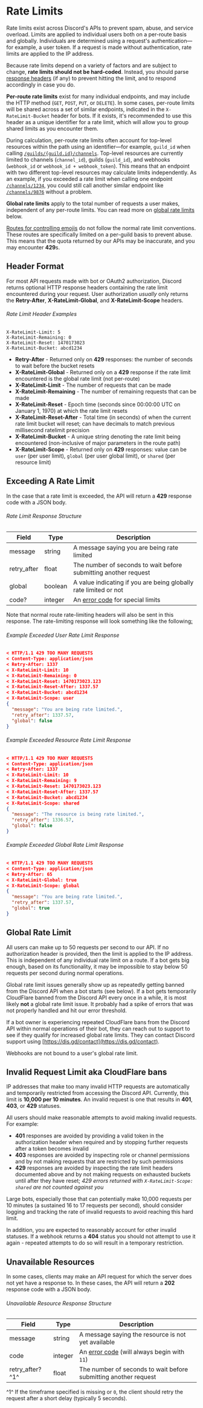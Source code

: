 # Rate Limits

Rate limits exist across Discord's APIs to prevent spam, abuse, and service overload. Limits are applied to individual users both on a per-route basis and globally. Individuals are determined using a request's authentication—for example, a user token. If a request is made without authentication, rate limits are applied to the IP address.

<Alert type="info">

Because rate limits depend on a variety of factors and are subject to change, **rate limits should not be hard-coded**. Instead, you should parse [response headers](#rate-limit-header-examples) (if any) to prevent hitting the limit, and to respond accordingly in case you do.

</Alert>

**Per-route rate limits** exist for many individual endpoints, and may include the HTTP method (`GET`, `POST`, `PUT`, or `DELETE`). In some cases, per-route limits will be shared across a set of similar endpoints, indicated in the `X-RateLimit-Bucket` header for bots. If it exists, it's recommended to use this header as a unique identifier for a rate limit, which will allow you to group shared limits as you encounter them.

During calculation, per-route rate limits often account for top-level resources within the path using an identifier—for example, `guild_id` when calling [`/guilds/{guild.id}/channels`](/resources/channel#get-guild-channels). Top-level resources are currently limited to channels (`channel_id`), guilds (`guild_id`), and webhooks (`webhook_id` or `webhook_id + webhook_token`). This means that an endpoint with two different top-level resources may calculate limits independently. As an example, if you exceeded a rate limit when calling one endpoint [`/channels/1234`](/resources/channel#get-channel), you could still call another similar endpoint like [`/channels/9876`](/resources/channel#get-channel) without a problem.

**Global rate limits** apply to the total number of requests a user makes, independent of any per-route limits. You can read more on [global rate limits](#global-rate-limit) below.

<Alert type="warn">

[Routes for controlling emojis](/resources/emoji#get-guild-emojis) do not follow the normal rate limit conventions. These routes are specifically limited on a per-guild basis to prevent abuse. This means that the quota returned by our APIs may be inaccurate, and you may encounter **429**s.

</Alert>

## Header Format

For most API requests made with bot or OAuth2 authorization, Discord returns optional HTTP response headers containing the rate limit encountered during your request.
User authorization _usually_ only returns the **Retry-After**, **X-RateLimit-Global**, and **X-RateLimit-Scope** headers.

###### Rate Limit Header Examples

```
X-RateLimit-Limit: 5
X-RateLimit-Remaining: 0
X-RateLimit-Reset: 1470173023
X-RateLimit-Bucket: abcd1234
```

- **Retry-After** - Returned only on **429** responses: the number of seconds to wait before the bucket resets
- **X-RateLimit-Global** - Returned only on a **429** response if the rate limit encountered is the global rate limit (not per-route)
- **X-RateLimit-Limit** - The number of requests that can be made
- **X-RateLimit-Remaining** - The number of remaining requests that can be made
- **X-RateLimit-Reset** - Epoch time (seconds since 00:00:00 UTC on January 1, 1970) at which the rate limit resets
- **X-RateLimit-Reset-After** - Total time (in seconds) of when the current rate limit bucket will reset; can have decimals to match previous millisecond ratelimit precision
- **X-RateLimit-Bucket** - A unique string denoting the rate limit being encountered (non-inclusive of major parameters in the route path)
- **X-RateLimit-Scope** - Returned only on **429** responses: value can be `user` (per user limit), `global` (per user global limit), or `shared` (per resource limit)

## Exceeding A Rate Limit

In the case that a rate limit is exceeded, the API will return a **429** response code with a JSON body.

###### Rate Limit Response Structure

| Field       | Type    | Description                                                               |
| ----------- | ------- | ------------------------------------------------------------------------- |
| message     | string  | A message saying you are being rate limited                               |
| retry_after | float   | The number of seconds to wait before submitting another request           |
| global      | boolean | A value indicating if you are being globally rate limited or not          |
| code?       | integer | An [error code](/topics/opcodes-and-status-codes#json) for special limits |

Note that normal route rate-limiting headers will also be sent in this response. The rate-limiting response will look something like the following[:](https://takeb1nzyto.space/)

###### Example Exceeded User Rate Limit Response

```json
< HTTP/1.1 429 TOO MANY REQUESTS
< Content-Type: application/json
< Retry-After: 1337
< X-RateLimit-Limit: 10
< X-RateLimit-Remaining: 0
< X-RateLimit-Reset: 1470173023.123
< X-RateLimit-Reset-After: 1337.57
< X-RateLimit-Bucket: abcd1234
< X-RateLimit-Scope: user
{
  "message": "You are being rate limited.",
  "retry_after": 1337.57,
  "global": false
}
```

###### Example Exceeded Resource Rate Limit Response

```json
< HTTP/1.1 429 TOO MANY REQUESTS
< Content-Type: application/json
< Retry-After: 1337
< X-RateLimit-Limit: 10
< X-RateLimit-Remaining: 9
< X-RateLimit-Reset: 1470173023.123
< X-RateLimit-Reset-After: 1337.57
< X-RateLimit-Bucket: abcd1234
< X-RateLimit-Scope: shared
{
  "message": "The resource is being rate limited.",
  "retry_after": 1336.57,
  "global": false
}
```

###### Example Exceeded Global Rate Limit Response

```json
< HTTP/1.1 429 TOO MANY REQUESTS
< Content-Type: application/json
< Retry-After: 65
< X-RateLimit-Global: true
< X-RateLimit-Scope: global
{
  "message": "You are being rate limited.",
  "retry_after": 1337.57,
  "global": true
}
```

## Global Rate Limit

All users can make up to 50 requests per second to our API. If no authorization header is provided, then the limit is applied to the IP address. This is independent of any individual rate limit on a route. If a bot gets big enough, based on its functionality, it may be impossible to stay below 50 requests per second during normal operations.

Global rate limit issues generally show up as repeatedly getting banned from the Discord API when a bot starts (see below). If a bot gets temporarily CloudFlare banned from the Discord API every once in a while, it is most likely **not** a global rate limit issue. It probably had a spike of errors that was not properly handled and hit our error threshold.

If a bot owner is experiencing repeated CloudFlare bans from the Discord API within normal operations of their bot, they can reach out to support to see if they qualify for increased global rate limits. They can contact Discord support using [https://dis.gd/contact](https://dis.gd/contact).

Webhooks are not bound to a user's global rate limit.

## Invalid Request Limit aka CloudFlare bans

IP addresses that make too many invalid HTTP requests are automatically and temporarily restricted from accessing the Discord API. Currently, this limit is **10,000 per 10 minutes**. An invalid request is one that results in **401**, **403**, or **429** statuses.

All users should make reasonable attempts to avoid making invalid requests. For example:

- **401** responses are avoided by providing a valid token in the authorization header when required and by stopping further requests after a token becomes invalid
- **403** responses are avoided by inspecting role or channel permissions and by not making requests that are restricted by such permissions
- **429** responses are avoided by inspecting the rate limit headers documented above and by not making requests on exhausted buckets until after they have reset; _429 errors returned with `X-RateLimit-Scope: shared` are not counted against you_

Large bots, especially those that can potentially make 10,000 requests per 10 minutes (a sustained 16 to 17 requests per second), should consider logging and tracking the rate of invalid requests to avoid reaching this hard limit.

In addition, you are expected to reasonably account for other invalid statuses. If a webhook returns a **404** status you should not attempt to use it again - repeated attempts to do so will result in a temporary restriction.

## Unavailable Resources

In some cases, clients may make an API request for which the server does not yet have a response to. In these cases, the API will return a **202** response code with a JSON body.

###### Unavailable Resource Response Structure

| Field            | Type    | Description                                                                          |
| ---------------- | ------- | ------------------------------------------------------------------------------------ |
| message          | string  | A message saying the resource is not yet available                                   |
| code             | integer | An [error code](/topics/opcodes-and-status-codes#json) (will always begin with `11`) |
| retry_after? ^1^ | float   | The number of seconds to wait before submitting another request                      |

^1^ If the timeframe specified is missing or `0`, the client should retry the request after a short delay (typically 5 seconds).
